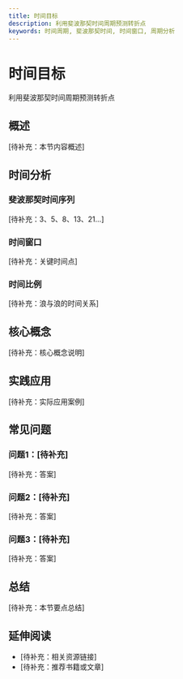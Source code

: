 ```yaml
---
title: 时间目标
description: 利用斐波那契时间周期预测转折点
keywords: 时间周期, 斐波那契时间, 时间窗口, 周期分析
---
```


# 时间目标

利用斐波那契时间周期预测转折点

## 概述

[待补充：本节内容概述]

## 时间分析

### 斐波那契时间序列
[待补充：3、5、8、13、21...]

### 时间窗口
[待补充：关键时间点]

### 时间比例
[待补充：浪与浪的时间关系]

## 核心概念

[待补充：核心概念说明]

## 实践应用

[待补充：实际应用案例]

## 常见问题

### 问题1：[待补充]
[待补充：答案]

### 问题2：[待补充]
[待补充：答案]

### 问题3：[待补充]
[待补充：答案]

## 总结

[待补充：本节要点总结]

## 延伸阅读

- [待补充：相关资源链接]
- [待补充：推荐书籍或文章]
